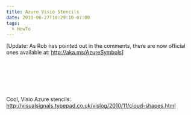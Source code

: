 ```yaml
---
title: Azure Visio Stencils
date: 2011-06-27T18:29:10-07:00
tags:
  - HowTo
---
```

<div>
  <p>
    [Update: As Rob has pointed out in the comments, there are now official ones available at: <a className="comment-link" href="http://aka.ms/AzureSymbols" rel="nofollow">http://aka.ms/AzureSymbols</a>]
  </p>

  <p>
    &nbsp;
  </p>

  <p>
    &nbsp;
  </p>

  <p>
    &nbsp;
  </p>

  <p>
    Cool, Visio Azure stencils:<a href="http://visualsignals.typepad.co.uk/vislog/2010/11/cloud-shapes.html"><br /> http://visualsignals.typepad.co.uk/vislog/2010/11/cloud-shapes.html</a>
  </p>
</div>
